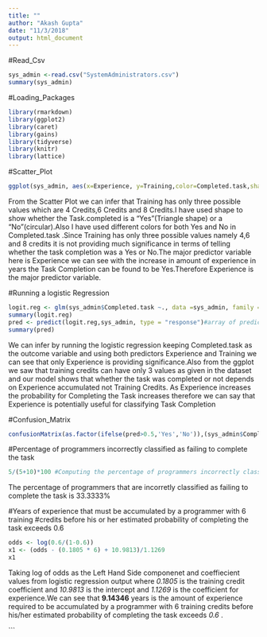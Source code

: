 ```yaml
---
title: ""
author: "Akash Gupta"
date: "11/3/2018"
output: html_document
---
```


#Read_Csv
```r
sys_admin <-read.csv("SystemAdministrators.csv")
summary(sys_admin)
```

#Loading_Packages
```r
library(rmarkdown)
library(ggplot2)
library(caret)
library(gains)
library(tidyverse)
library(knitr)
library(lattice)
```

#Scatter_Plot
```r
ggplot(sys_admin, aes(x=Experience, y=Training,color=Completed.task,shape=Completed.task)) +labs(title = "Experience vs Training")+ geom_point()
```
 
 From the Scatter Plot we can infer that Training  has only three possible values which are 4 Credits,6 Credits and 8 Credits.I have used shape to show whether the Task.completed is a "Yes"(Triangle shape) or a "No"(circular).Also I have used different colors for both Yes and No in Completed.task .Since Training has only three possible values namely 4,6 and 8 credits it is not providing much significance in terms of telling whether the task completion was a Yes or No.The major predictor variable here is Experience we can see with the increase in amount of experience in years the Task Completion can be found to be Yes.Therefore Experience is the major predictor variable.

#Running a logistic Regression 
```r
logit.reg <- glm(sys_admin$Completed.task ~., data =sys_admin, family = "binomial") 
summary(logit.reg)
pred <- predict(logit.reg,sys_admin, type = "response")#array of predicted values
summary(pred)

```
We can infer by running the logistic regression keeping Completed.task as the outcome variable and using both predictors Experience and Training we can see that only Experience is providing significance.Also from the ggplot we saw that training credits can have only 3 values as given in the dataset and our model shows that whether the task was completed or not depends on Experience accumulated not Training Credits.
As Experience increases the probability for Completing the Task increases therefore we can say that Experience is potentially useful for classifying Task Completion

#Confusion_Matrix
```r
confusionMatrix(as.factor(ifelse(pred>0.5,'Yes','No')),(sys_admin$Completed.task))#comparing the actual class with predicted class
```

#Percentage of programmers incorrectly classified as failing to complete the task
```r
5/(5+10)*100 #Computing the percentage of programmers incorrectly classified as failing to complete the task 

```
The percentage of programmers that are incorretly classified as failing to complete the task is 33.3333% 


#Years of experience that must be accumulated by a programmer with 6 training
#credits before his or her estimated probability of completing the task exceeds 0.6
```r
odds <- log(0.6/(1-0.6))
x1 <- (odds - (0.1805 * 6) + 10.9813)/1.1269
x1

```
Taking log of odds as the Left Hand Side componenet and coeffiecient values from logistic regression output where _0.1805_ is the training credit coefficient and _10.9813_ is the intercept and _1.1269_ is the coefficient for experience.We can see that __9.14346__ years is the amount of experience required to be accumulated by a programmer with 6 training credits before his/her estimated probability of completing the task exceeds _0.6_ .


```
